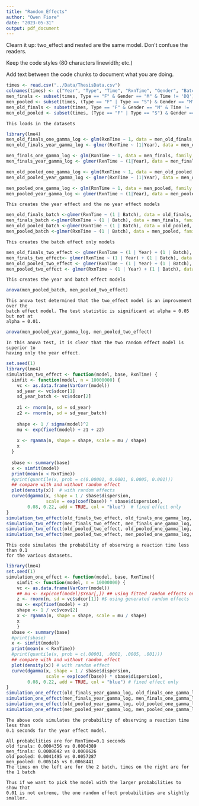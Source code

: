 ```yaml
---
title: "Random_Effects"
author: "Owen Fiore"
date: "2023-05-31"
output: pdf_document
---
```



Clearn it up: two_effect and nested are the same model. Don't confuse the readers.

Keep the code styles (80 characters linewidth; etc.)

Add text between the code chunks to document what you are doing.


```r
times <- read.csv("../Data/ThesisData.csv")
colnames(times) <- c("Year", "Type", "Time", "RxnTime", "Gender", "Batch")
men_finals <- subset(times, Type == "F" & Gender == "M" & Time != 'DQ') # & Year < 2022)
men_pooled <- subset(times, (Type == "F" | Type == "S") & Gender == "M" & Time != 'DQ')
men_old_finals <- subset(times, Type == "F" & Gender == "M" & Time != 'DQ' & Year < 2022)
men_old_pooled <- subset(times, (Type == "F" | Type == "S") & Gender == "M" & Time != 'DQ' & Year < 2022)
```
```{}
This loads in the datasets
```



```r
library(lme4)
men_old_finals_one_gamma_log <- glm(RxnTime ~ 1, data = men_old_finals, family = Gamma(link = "log"))
men_old_finals_year_gamma_log <- glmer(RxnTime ~ (1|Year), data = men_old_finals, family = Gamma(link = "log"))

men_finals_one_gamma_log <- glm(RxnTime ~ 1, data = men_finals, family = Gamma(link = "log"))
men_finals_year_gamma_log <- glmer(RxnTime ~ (1|Year), data = men_finals, family = Gamma(link = "log"))

men_old_pooled_one_gamma_log <- glm(RxnTime ~ 1, data = men_old_pooled, family = Gamma(link = "log"))
men_old_pooled_year_gamma_log <- glmer(RxnTime ~ (1|Year), data = men_old_pooled, family = Gamma(link = "log"))

men_pooled_one_gamma_log <- glm(RxnTime ~ 1, data = men_pooled, family = Gamma(link = "log"))
men_pooled_year_gamma_log <- glmer(RxnTime ~ (1|Year), data = men_pooled, family = Gamma(link = "log"))

```
```{}
This creates the year effect and the no year effect models
```


```r
men_old_finals_batch <-glmer(RxnTime ~ (1 | Batch), data = old_finals, family = Gamma(link = "log"))
men_finals_batch <-glmer(RxnTime ~ (1 | Batch), data = men_finals, family = Gamma(link = "log"))
men_old_pooled_batch <-glmer(RxnTime ~ (1 | Batch), data = old_pooled, family = Gamma(link = "log"))
men_pooled_batch <-glmer(RxnTime ~ (1 | Batch), data = men_pooled, family = Gamma(link = "log"))
```
```{}
This creates the batch effect only models
```



```r
men_old_finals_two_effect <- glmer(RxnTime ~ (1 | Year) + (1 | Batch), data = old_finals, family = Gamma(link = "log"))
men_finals_two_effect<- glmer(RxnTime ~ (1 | Year) + (1 | Batch), data = men_finals, family = Gamma(link = "log"))
men_old_pooled_two_effect <- glmer(RxnTime ~ (1 | Year) + (1 | Batch), data = old_pooled, family = Gamma(link = "log"))
men_pooled_two_effect <- glmer(RxnTime ~ (1 | Year) + (1 | Batch), data = men_pooled, family = Gamma(link = "log"))
```
```{}
This creates the year and batch effect models
```



```r
anova(men_pooled_batch, men_pooled_two_effect)
```
```{}
This anova test determined that the two_effect model is an improvement over the
batch effect model. The test statistic is significant at alpha = 0.05 but not at
alpha = 0.01.
```




```r
anova(men_pooled_year_gamma_log, men_pooled_two_effect)
```
```{}
In this anova test, it is clear that the two random effect model is superior to
having only the year effect.
```


```r
set.seed(1)
library(lme4)
simulation_two_effect <- function(model, base, RxnTime) {
  simfit <- function(model, n = 10000000) {
    vc <- as.data.frame(VarCorr(model))
    sd_year <- vc$sdcor[1]
    sd_year_batch <- vc$sdcor[2]
    
    z1 <- rnorm(n, sd = sd_year)
    z2 <- rnorm(n, sd = sd_year_batch)
    
    shape <- 1 / sigma(model)^2
    mu <- exp(fixef(model) + z1 + z2)
    
    x <- rgamma(n, shape = shape, scale = mu / shape)
    x
  }
  
  sbase <- summary(base)
  x <- simfit(model)
  print(mean(x < RxnTime))
  #print(quantile(x, prob = c(0.00001, 0.0001, 0.0005, 0.001)))
  ## compare with and without random effect
  plot(density(x))  # with random effects
  curve(dgamma(x, shape = 1 / sbase$dispersion, 
               scale = exp(coef(base)) * sbase$dispersion), 
        0.08, 0.22, add = TRUE, col = "blue")  # fixed effect only
}
simulation_two_effect(old_finals_two_effect, old_finals_one_gamma_log, 0.1)
simulation_two_effect(men_finals_two_effect, men_finals_one_gamma_log, 0.1)
simulation_two_effect(old_pooled_two_effect, old_pooled_one_gamma_log, 0.1)
simulation_two_effect(men_pooled_two_effect, men_pooled_one_gamma_log, 0.1)
```


```{}
This code simulates the probability of observing a reaction time less than 0.1
for the various datasets.
```


```r
library(lme4)
set.seed(1)
simulation_one_effect <- function(model, base, RxnTime){
    simfit <- function(model, n = 10000000) {
    vc <- as.data.frame(VarCorr(model))
    ## mu <- exp(coef(model)$Year[,]) ## using fitted random effects only
    z <- rnorm(n, sd = vc$sdcor[1]) #$ using generated random effects
    mu <- exp(fixef(model) + z)
    shape <- 1 / vc$vcov[2]
    x <- rgamma(n, shape = shape, scale = mu / shape)
    x
    }
  sbase <- summary(base)
  #print(sbase)
  x <- simfit(model)
  print(mean(x < RxnTime))
  #print(quantile(x, prob = c(.00001, .0001, .0005, .001)))
  ## compare with and without random effect
  plot(density(x)) # with random effect
  curve(dgamma(x, shape = 1 / sbase$dispersion, 
               scale = exp(coef(base)) * sbase$dispersion), 
        0.08, 0.22, add = TRUE, col = "blue") # fixed effect only
}
simulation_one_effect(old_finals_year_gamma_log, old_finals_one_gamma_log, 0.1)
simulation_one_effect(men_finals_year_gamma_log, men_finals_one_gamma_log, 0.1)
simulation_one_effect(old_pooled_year_gamma_log, old_pooled_one_gamma_log, 0.1)
simulation_one_effect(men_pooled_year_gamma_log, men_pooled_one_gamma_log, 0.1)
```

```{}
The above code simulates the probability of observing a reaction time less than
0.1 seconds for the year effect model.
```


```{}
All probabilities are for RxnTime=0.1 seconds
old finals: 0.0004356 vs 0.0004389
men_finals: 0.0008642 vs 0.0008626
old pooled: 0.0041495 vs 0.0057287
men_pooled: 0.005145 vs 0.0068441
The times on the left are for the 2 batch, times on the right are for the 1 batch

Thus if we want to pick the model with the larger probabilities to show that 
0.01 is not extreme, the one random effect probabilities are slightly smaller.
```

